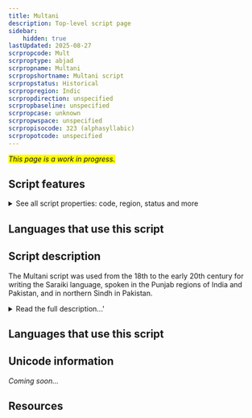 ```yaml
---
title: Multani
description: Top-level script page
sidebar:
    hidden: true
lastUpdated: 2025-08-27
scrpropcode: Mult
scrproptype: abjad
scrpropname: Multani
scrpropshortname: Multani script
scrpropstatus: Historical
scrpropregion: Indic
scrpropdirection: unspecified
scrpropbaseline: unspecified
scrpropcase: unknown
scrpropwspace: unspecified
scrpropisocode: 323 (alphasyllabic)
scrpropotcode: unspecified
---
```


<span style='background-color:yellow'>_This page is a work in progress._</span>


## Script features

<details>
<summary> See all script properties: code, region, status and more</summary>
<ScriptInfo />
</details>

## Languages that use this script

<WsList script='Mult' wsMax='5' />

## Script description

The Multani script was used from the 18th to the early 20th century for writing the Saraiki language, spoken in the Punjab regions of India and Pakistan, and in northern Sindh in Pakistan.

<details>
<summary>Read the full description...'</summary>It was a commercial script, used mainly by merchants. Structurally, the script has characteristics of an abjad; vowels are generally not written unless they appear at the start of a word or in one-syllable V or CV clusters.
</details>

## Languages that use this script

<WsList script='Mult' wsMax='5' />

## Unicode information

_Coming soon..._

## Resources

<ScriptResources detailSummary='seemore' />

